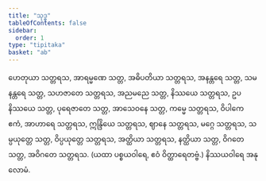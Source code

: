 ```yaml
---
title: "သုဒ္ဓ"
tableOfContents: false
sidebar:
  order: 1
type: "tipitaka"
basket: "ab"
---
```



<DynamicBreadcrumb />

<Division number="197">

<Paragraph number="678">
ဟေတုယာ သတ္တရသ, အာရမ္မဏေ သတ္တ, အဓိပတိယာ သတ္တရသ, အနန္တရေ သတ္တ, သမနန္တရေ သတ္တ, သဟဇာတေ သတ္တရသ, အညမညေ သတ္တ, နိဿယေ သတ္တရသ, ဥပနိဿယေ သတ္တ, ပုရေဇာတေ သတ္တ, အာသေဝနေ သတ္တ, ကမ္မေ သတ္တရသ, ဝိပါကေ ဧကံ, အာဟာရေ သတ္တရသ, ဣန္ဒြိယေ သတ္တရသ, ဈာနေ သတ္တရသ, မဂ္ဂေ သတ္တရသ, သမ္ပယုတ္တေ သတ္တ, ဝိပ္ပယုတ္တေ သတ္တရသ, အတ္ထိယာ သတ္တရသ, နတ္ထိယာ သတ္တ, ဝိဂတေ သတ္တ, အဝိဂတေ သတ္တရသ.

</Paragraph>
</Division>

<Paragraph number="679" type="center">
(ယထာ ပစ္စယဝါရေ, ဧဝံ ဝိတ္ထာရေတဗ္ဗံ.)



</Paragraph>

<Paragraph number="680" type="center">
နိဿယဝါရေ အနုလောမံ.
</Paragraph>